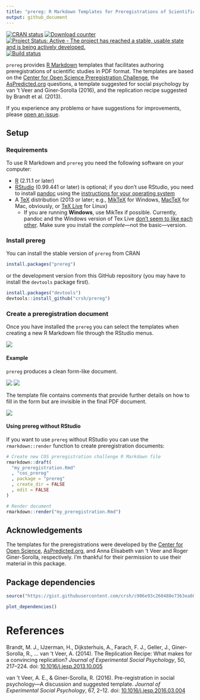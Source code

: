 ```yaml
---
title: "prereg: R Markdown Templates for Preregistrations of Scientific Studies"
output: github_document
---
```


[![CRAN status](http://www.r-pkg.org/badges/version/prereg)](https://cran.r-project.org/package=prereg)
[![Download counter](http://cranlogs.r-pkg.org/badges/prereg)](https://cran.r-project.org/package=prereg)
[![Project Status: Active - The project has reached a stable, usable state and is being actively developed.](http://www.repostatus.org/badges/latest/active.svg)](http://www.repostatus.org/#active)
[![Build status](https://travis-ci.org/crsh/prereg.svg?branch=master)](https://travis-ci.org/crsh/prereg)

`prereg` provides [R Markdown](http://rmarkdown.rstudio.com/) templates that facilitates authoring preregistrations of scientific studies in PDF format.
The templates are based on the [Center for Open Science Preregistration Challenge](https://cos.io/prereg/), the [AsPredicted.org](http://aspredicted.org) questions, a template suggested for social psychology by van 't Veer and Giner-Sorolla (2016), and the replication recipe suggested by Brandt et al. (2013).

If you experience any problems or have suggestions for improvements, please [open an issue](https://github.com/crsh/prereg/issues).

## Setup
### Requirements
To use R Markdown and `prereg` you need the following software on your computer:

- [R](http://www.r-project.org/) (2.11.1 or later)
- [RStudio](http://www.rstudio.com/) (0.99.441 or later) is optional; if you don't use RStudio, you need to install [pandoc](http://johnmacfarlane.net/pandoc/) using the [instructions for your operating system](https://github.com/rstudio/rmarkdown/blob/master/PANDOC.md)
- A [TeX](http://de.wikipedia.org/wiki/TeX) distribution (2013 or later; e.g., [MikTeX](http://miktex.org/) for Windows, [MacTeX](https://tug.org/mactex/) for Mac, obviously, or [TeX Live](http://www.tug.org/texlive/) for Linux)
  - If you are running **Windows**, use MikTex if possible. Currently, pandoc and the Windows version of Tex Live [don't seem to like each other](https://github.com/rstudio/rmarkdown/issues/6). Make sure you install the *complete*---not the basic---version.

### Install prereg
You can install the stable version of `prereg` from CRAN

``` r
install.packages("prereg")
```

or the development version from this GitHub repository (you may have to install the `devtools` package first).

``` r
install.packages("devtools")
devtools::install_github("crsh/prereg")
```

### Create a preregistration document
Once you have installed the `prereg` you can select the templates when creating a new R Markdown file through the RStudio menus.

![](tools/images/template_selection.png)


#### Example
`prereg` produces a clean form-like document.

![](tools/images/prereg_page1.png) ![](tools/images/prereg_page2.png)

The template file contains comments that provide further details on how to fill in the form but are invisible in the final PDF document.

![](tools/images/prereg_rmd.png)


#### Using prereg without RStudio
If you want to use `prereg` without RStudio you can use the `rmarkdown::render` function to create preregistration documents:

``` r
# Create new COS preregistration challenge R Markdown file
rmarkdown::draft(
  "my_preregistration.Rmd"
  , "cos_prereg"
  , package = "prereg"
  , create_dir = FALSE
  , edit = FALSE
)

# Render document
rmarkdown::render("my_preregistration.Rmd")
```

## Acknowledgements
The templates for the preregistrations were developed by the [Center for Open Science](https://cos.io/prereg/), [AsPredicted.org](http://aspredicted.org), and Anna Elisabeth van 't Veer and Roger Giner-Sorolla, respectively.
I'm thankful for their permission to use their material in this package.

## Package dependencies

```r
source("https://gist.githubusercontent.com/crsh/c906e93c260488e7363ea606243057c2/raw/817a8b1304ee6b1b6b149c3e948d8a59550313bd/plot_dependencies.R")

plot_dependencies()
```

# References

Brandt, M. J., IJzerman, H., Dijksterhuis, A., Farach, F. J., Geller, J., Giner-Sorolla, R., ... van 't Veer, A. (2014). The Replication Recipe: What makes for a convincing replication? *Journal of Experimental Social Psychology*, 50, 217--224. doi: [10.1016/j.jesp.2013.10.005](https://doi.org/10.1016/j.jesp.2013.10.005)

van 't Veer, A. E., & Giner-Sorolla, R. (2016). Pre-registration in social psychology---A discussion and suggested template. *Journal of Experimental Social Psychology*, 67, 2--12. doi: [10.1016/j.jesp.2016.03.004](http://dx.doi.org/10.1016/j.jesp.2016.03.004)
